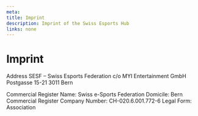 ```yaml
---
meta:
title: Imprint
description: Imprint of the Swiss Esports Hub
links: none
---
```




# Imprint
Address
SESF – Swiss Esports Federation
c/o MYI Entertainment GmbH
Postgasse 15-21
3011 Bern

Commercial Register
Name: Swiss e-Sports Federation
Domicile: Bern
Commercial Register Company Number: CH-020.6.001.772-6
Legal Form: Association

